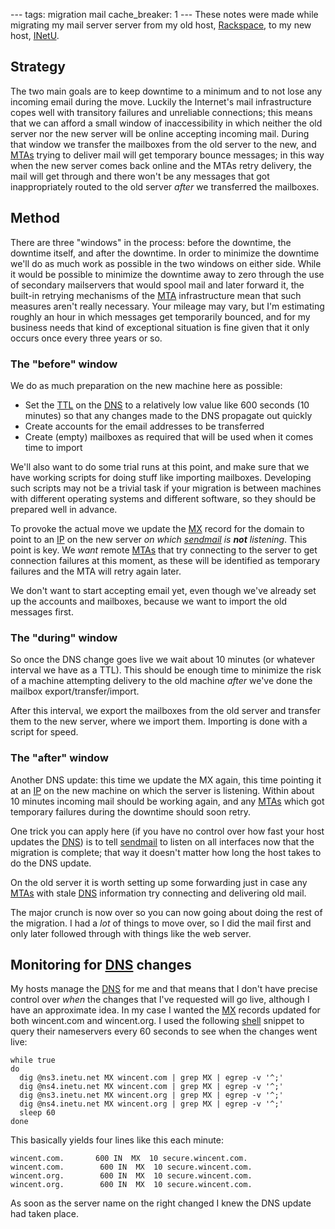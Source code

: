 ---
tags: migration mail
cache_breaker: 1
---
These notes were made while migrating my mail server server from my old host, [[Rackspace]], to my new host, [[INetU]].

== Strategy ==

The two main goals are to keep downtime to a minimum and to not lose any incoming email during the move. Luckily the Internet's mail infrastructure copes well with transitory failures and unreliable connections; this means that we can afford a small window of inaccessibility in which neither the old server nor the new server will be online accepting incoming mail. During that window we transfer the mailboxes from the old server to the new, and [[MTAs]] trying to deliver mail will get temporary bounce messages; in this way when the new server comes back online and the MTAs retry delivery, the mail will get through and there won't be any messages that got inappropriately routed to the old server ''after'' we transferred the mailboxes.

== Method ==

There are three "windows" in the process: before the downtime, the downtime itself, and after the downtime. In order to minimize the downtime we'll do as much work as possible in the two windows on either side. While it would be possible to minimize the downtime away to zero through the use of secondary mailservers that would spool mail and later forward it, the built-in retrying mechanisms of the [[MTA]] infrastructure mean that such measures aren't really necessary. Your mileage may vary, but I'm estimating roughly an hour in which messages get temporarily bounced, and for my business needs that kind of exceptional situation is fine given that it only occurs once every three years or so.

=== The "before" window ===

We do as much preparation on the new machine here as possible:

* Set the [[TTL]] on the [[DNS]] to a relatively low value like 600 seconds (10 minutes) so that any changes made to the DNS propagate out quickly
* Create accounts for the email addresses to be transferred
* Create (empty) mailboxes as required that will be used when it comes time to import

We'll also want to do some trial runs at this point, and make sure that we have working scripts for doing stuff like importing mailboxes. Developing such scripts may not be a trivial task if your migration is between machines with different operating systems and different software, so they should be prepared well in advance.

To provoke the actual move we update the [[MX]] record for the domain to point to an [[IP]] on the new server ''on which [[sendmail]] is '''not''' listening''. This point is key. We ''want'' remote [[MTAs]] that try connecting to the server to get connection failures at this moment, as these will be identified as temporary failures and the MTA will retry again later.

We don't want to start accepting email yet, even though we've already set up the accounts and mailboxes, because we want to import the old messages first.

=== The "during" window ===

So once the DNS change goes live we wait about 10 minutes (or whatever interval we have as a TTL). This should be enough time to minimize the risk of a machine attempting delivery to the old machine ''after'' we've done the mailbox export/transfer/import.

After this interval, we export the mailboxes from the old server and transfer them to the new server, where we import them. Importing is done with a script for speed.

=== The "after" window ===

Another DNS update: this time we update the MX again, this time pointing it at an [[IP]] on the new machine on which the server is listening. Within about 10 minutes incoming mail should be working again, and any [[MTAs]] which got temporary failures during the downtime should soon retry.

One trick you can apply here (if you have no control over how fast your host updates the [[DNS]]) is to tell [[sendmail]] to listen on all interfaces now that the migration is complete; that way it doesn't matter how long the host takes to do the DNS update.

On the old server it is worth setting up some forwarding just in case any [[MTAs]] with stale [[DNS]] information try connecting and delivering old mail.

The major crunch is now over so you can now going about doing the rest of the migration. I had a ''lot'' of things to move over, so I did the mail first and only later followed through with things like the web server.

== Monitoring for [[DNS]] changes ==

My hosts manage the [[DNS]] for me and that means that I don't have precise control over ''when'' the changes that I've requested will go live, although I have an approximate idea. In my case I wanted the [[MX]] records updated for both wincent.com and wincent.org. I used the following [[shell]] snippet to query their nameservers every 60 seconds to see when the changes went live:

<pre>while true
do
  dig @ns3.inetu.net MX wincent.com | grep MX | egrep -v '^;'
  dig @ns4.inetu.net MX wincent.com | grep MX | egrep -v '^;'
  dig @ns3.inetu.net MX wincent.org | grep MX | egrep -v '^;'
  dig @ns4.inetu.net MX wincent.org | grep MX | egrep -v '^;'
  sleep 60
done</pre>

This basically yields four lines like this each minute:

<pre>wincent.com.		600	IN	MX	10 secure.wincent.com.
wincent.com.		600	IN	MX	10 secure.wincent.com.
wincent.org.		600	IN	MX	10 secure.wincent.com.
wincent.org.		600	IN	MX	10 secure.wincent.com.</pre>

As soon as the server name on the right changed I knew the DNS update had taken place.
